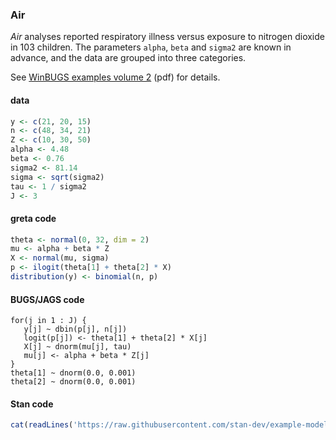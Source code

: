 ### Air

*Air* analyses reported respiratory illness versus exposure to nitrogen dioxide in 103 children. The parameters `alpha`, `beta` and `sigma2` are known in advance, and the data are grouped into three categories.

See [WinBUGS examples volume 2](https://www.mrc-bsu.cam.ac.uk/wp-content/uploads/WinBUGS_Vol2.pdf) (pdf) for details.

#### data
```r
y <- c(21, 20, 15)
n <- c(48, 34, 21)
Z <- c(10, 30, 50)
alpha <- 4.48
beta <- 0.76
sigma2 <- 81.14
sigma <- sqrt(sigma2)
tau <- 1 / sigma2
J <- 3
```

#### greta code
```r
theta <- normal(0, 32, dim = 2)
mu <- alpha + beta * Z
X <- normal(mu, sigma)
p <- ilogit(theta[1] + theta[2] * X)
distribution(y) <- binomial(n, p)
```

#### BUGS/JAGS code
<div class="bugs">
```
for(j in 1 : J) {
   y[j] ~ dbin(p[j], n[j])
   logit(p[j]) <- theta[1] + theta[2] * X[j]
   X[j] ~ dnorm(mu[j], tau)
   mu[j] <- alpha + beta * Z[j]
}
theta[1] ~ dnorm(0.0, 0.001)
theta[2] ~ dnorm(0.0, 0.001)
```
</div>

#### Stan code
<div class="stan">
```r
cat(readLines('https://raw.githubusercontent.com/stan-dev/example-models/master/bugs_examples/vol2/air/air.stan'), sep = '\n')
```
</div>
